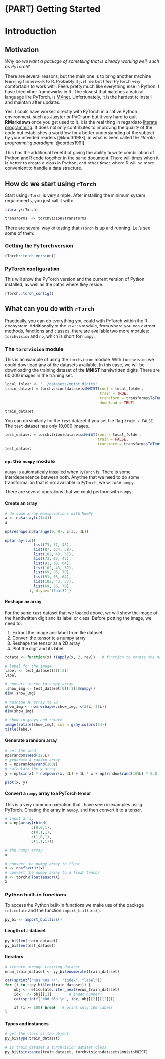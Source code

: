 # (PART) Getting Started {-}

# Introduction {#intro}

## Motivation
_Why do we want a package of something that is already working well, such as PyTorch?_

There are several reasons, but the main one is to bring another machine learning framework to R. Probably it just me but I feel PyTorch very comfortable to work with. Feels pretty much like everything else in Python. I have tried other frameworks in R. The closest that matches a natural language like PyTorch, is [MXnet](). Unfortunately, it is the hardest to install and maintain after updates. 

Yes. I could have worked directly with PyTorch in a native Python environment, such as Jupyter or PyCharm but it very hard to quit __RMarkdown__ once you get used to it. It is the real thing in regards to [literate programming](https://en.wikipedia.org/wiki/Literate_programming). It does not only contributes to improving the quality of the code but establishes a workflow for a better understanding of the subject by your intended readers [@knuth1983], in what is been called the _literate programming paradigm_ [@cordes1991].

This has the additional benefit of giving the ability to write combination of Python and R code together in the same document. There will times when it is better to create a class in Python; and other times where R will be more convenient to handle a data structure.



## How do we start using `rTorch`
Start using `rTorch` is very simple. After installing the minimum system requirements, you just call it with:

```r
library(rTorch)

transforms  <- torchvision$transforms
```

There are several way of testing that `rTorch` is up and running. Let's see some of them:

### Getting the PyTorch version

```r
rTorch::torch_version()
```

### PyTorch configuration
This will show the PyTorch version and the current version of Python installed, as well as the paths where they reside.

```r
rTorch::torch_config()
```



## What can you do with `rTorch`
Practically, you can do everything you could with PyTorch within the R ecosystem.
Additionally to the `rTorch` module, from where you can extract methods, functions and classes, there are available two more modules: `torchvision` and `np`, which is short for `numpy`.

### The `torchvision` module
This is an example of using the `torchvision` module. With `torchvision` we could download any of the datasets available. In this case, we will be downloading the training dataset of the **MNIST** handwritten digits. There are 60,000 images in the training set.

```r
local_folder <- '../datasets/mnist_digits'
train_dataset = torchvision$datasets$MNIST(root = local_folder, 
                                           train = TRUE, 
                                           transform = transforms$ToTensor(),
                                           download = TRUE)

train_dataset
```

You can do similarly for the `test` dataset if you set the flag `train = FALSE`. The `test` dataset has only 10,000 images.

```r
test_dataset = torchvision$datasets$MNIST(root = local_folder, 
                                          train = FALSE, 
                                          transform = transforms$ToTensor())
test_dataset
```


### `np`: the `numpy` module
`numpy` is automaticaly installed when `PyTorch` is. There is some interdependence between both.  Anytime that we need to do some transformation that is not available in `PyTorch`, we will use `numpy`.

There are several operations that we could perform with `numpy`:

#### Create an array {-}

```r
# do some array manipulations with NumPy
a <- np$array(c(1:4))
a
```

```r
np$reshape(np$arange(0, 9), c(3L, 3L))
```

```r
np$array(list(
             list(73, 67, 43),
             list(87, 134, 58),
             list(102, 43, 37),
             list(73, 67, 43), 
             list(91, 88, 64), 
             list(102, 43, 37), 
             list(69, 96, 70), 
             list(91, 88, 64), 
             list(102, 43, 37), 
             list(69, 96, 70)
           ), dtype='float32')
```


#### Reshape an array {-}
For the same `test` dataset that we loaded above, we will show the image of the handwritten digit and its label or class. Before plotting the image, we need to:

1. Extract the image and label from the dataset
2. Convert the tensor to a numpy array
3. Reshape the tensor as a 2D array
4. Plot the digit and its label


```r
rotate <- function(x) t(apply(x, 2, rev))   # function to rotate the matrix

# label for the image
label <- test_dataset[0][[2]]
label    

# convert tensor to numpy array
.show_img <- test_dataset[0][[1]]$numpy()
dim(.show_img) 

# reshape 3D array to 2D 
show_img <- np$reshape(.show_img, c(28L, 28L))
dim(show_img)
```

```r
# show in grays and rotate
image(rotate(show_img), col = gray.colors(64))
title(label)
```


#### Generate a random array {-}

```r
# set the seed
np$random$seed(123L)
# generate a random array
x = np$random$rand(100L)
# calculate the y array
y = np$sin(x) * np$power(x, 3L) + 3L * x + np$random$rand(100L) * 0.8

plot(x, y)
```

#### Convert a `numpy` array to a PyTorch tensor {-}
This is a very common operation that I have seen in examples using PyTorch. Creating the array in `numpy`. and then convert it to a tensor.

```r
# input array
x = np$array(rbind(
            c(0,0,1),
            c(0,1,1),
            c(1,0,1),
            c(1,1,1)))

# the numpy array
x
```

```r
# convert the numpy array to float
X <- np$float32(x)
# convert the numpy array to a float tensor
X <- torch$FloatTensor(X)
X
```

### Python built-in functions
To access the Python built-in functions we make use of the package `reticulate` and the function `import_builtins()`.

```r
py_bi <- import_builtins()
```


#### Length of a dataset {-}

```r
py_bi$len(train_dataset)
py_bi$len(test_dataset)
```

#### Iterators {-}

```r
# iterate through training dataset
enum_train_dataset <- py_bi$enumerate(train_dataset)

cat(sprintf("%8s %8s \n", "index", "label"))
for (i in 1:py_bi$len(train_dataset)) {
    obj <- reticulate::iter_next(enum_train_dataset)
    idx   <- obj[[1]]        # index number
    cat(sprintf("%8d %5d \n", idx, obj[[2]][[2]]))
    
    if (i >= 100) break   # print only 100 labels
}
```


#### Types and instances {-}

```r
# get the class of the object
py_bi$type(train_dataset)

# is train_dataset a torchvision dataset class
py_bi$isinstance(train_dataset, torchvision$datasets$mnist$MNIST)
```


